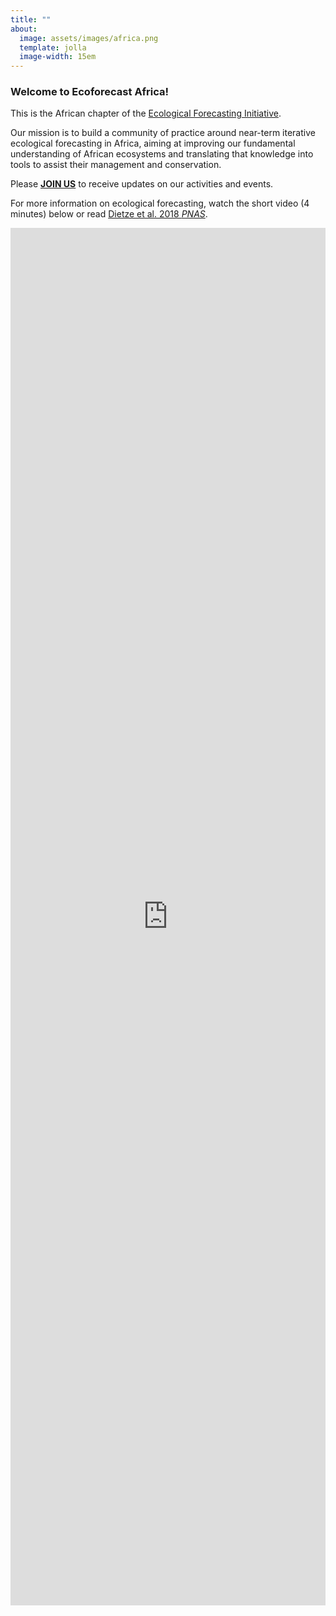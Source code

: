 ```yaml
---
title: ""
about:
  image: assets/images/africa.png
  template: jolla
  image-width: 15em
---
```


### Welcome to Ecoforecast Africa!

This is the African chapter of the [Ecological Forecasting Initiative](https://ecoforecast.org/).

Our mission is to build a community of practice around near-term iterative ecological forecasting in Africa, aiming at improving our fundamental understanding of African ecosystems and translating that knowledge into tools to assist their management and conservation.

Please [**JOIN US**](join.qmd) to receive updates on our activities and events.

For more information on ecological forecasting, watch the short video (4 minutes) below or read [Dietze et al. 2018 *PNAS*](https://doi.org/10.1073/pnas.1710231115){target="_blank"}.

<iframe width="100%" height="56.5%" src="https://www.youtube.com/embed/Lgi_e7N-C8E" title="YouTube video player" frameborder="0" allow="accelerometer; autoplay; clipboard-write; encrypted-media; gyroscope; picture-in-picture" allowfullscreen></iframe>